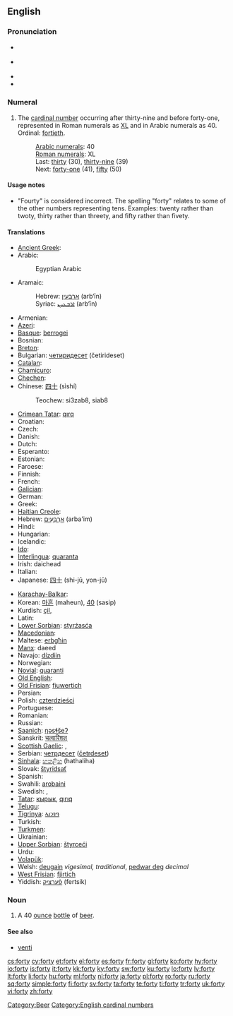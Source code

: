 ==English==

===Pronunciation===
* {{a|GenAm}} {{IPA|/ˈfɔɹti/}}
* {{a|St. Louis}} {{IPA|/ˈfɑɹɾij/}}
* {{audio|en-us-forty.ogg|Audio (US)}}
* {{rhymes|ɔː(r)ti}}

===Numeral===
{{infl|en|numeral}}

# {{cardinal}} The [[cardinal number]] occurring after thirty-nine and before forty-one, represented in Roman numerals as [[XL]] and in Arabic numerals as 40. Ordinal: [[fortieth]].
#: [[w:Arabic numerals|Arabic numerals]]: 40
#: [[w:Roman numerals|Roman numerals]]: XL
#: Last: [[thirty]] (30), [[thirty-nine]] (39)
#: Next: [[forty-one]] (41), [[fifty]] (50)

====Usage notes====
* "Fourty" is considered incorrect. <!--Move the following to Etymology section? and expand.-->The spelling "forty" relates to some of the other numbers representing tens. Examples: twenty rather than twoty, thirty rather than threety, and fifty rather than fivety.

====Translations====
{{trans-top|the cardinal number occurring after thirty-nine}}
* [[Ancient Greek]]: {{tø|grc|τεσσαράκοντα|tr=tessarakonta|sc=polytonic}}
* Arabic: {{t-|ar|اربعون|alt=أربَعُون|tr='arba3uun}}
*: Egyptian Arabic {{tø|arz|اربعين|alt=أربعين|tr='arba3iin|sc=Arab|xs=Egyptian Arabic}}
* Aramaic:
*: Hebrew: [[ארבעין]] (arb‘īn) {{c}}
*: Syriac: [[ܐܪܒܥܝܢ]] (arb‘īn) {{c}}
* Armenian: {{t+|hy|քառասուն|tr=k'aṙasun}}
* [[Azeri]]: {{t|az|qırx}}
* [[Basque]]: [[berrogei]]
* Bosnian: {{t-|bs|četrdeset}}
* [[Breton]]: {{t+|br|daou-ugent|xs=Breton}}
* Bulgarian: [[четиридесет]] (četirideset)
* [[Catalan]]: {{t+|ca|quaranta}}
* [[Chamicuro]]: {{tø|ccc|ma'pojtamala chunka}}
* [[Chechen]]: {{tø|ce|шовзткъа|tr=šovztqha}}
* Chinese: [[四十]] (sìshí)
*: Teochew: si3zab8, siab8
* [[Crimean Tatar]]: [[qırq]]
* Croatian: {{t-|hr|četrdeset|alt=četrdèsēt}}
* Czech: {{t-|cs|čtyřicet}}
* Danish: {{t+|da|fyrre}}
* Dutch: {{t+|nl|veertig|f}}
* Esperanto: {{t-|eo|kvardek|xs=Esperanto}}
* Estonian: {{t-|et|nelikümmend}}
* Faroese: {{t-|fo|fjøruti|xs=Faroese}}
* Finnish: {{t+|fi|neljäkymmentä}}
* French: {{t+|fr|quarante|m}}
* [[Galician]]: {{t+|gl|corenta|xs=Galician}}
* German: {{t+|de|vierzig|f}}
* Greek: {{t+|el|σαράντα|tr=saránda}}
* [[Haitian Creole]]: {{tø|ht|karant}}
* Hebrew: [[ארבעים|אַרְבָּעִים]] (arba'im) {{m|f}}
* Hindi: {{t+|hi|चालीस|tr=chaalees|xs=Hindi}}
* Hungarian: {{t+|hu|negyven}}
* Icelandic: {{t+|is|fjörutíu}}
* [[Ido]]: {{t+|io|quaradek|xs=Ido}}
* [[Interlingua]]: [[quaranta]]
* Irish: daichead
* Italian: {{t+|it|quaranta}}
* Japanese: [[四十]] (shi-jū, yon-jū)
{{trans-mid}}
* [[Karachay-Balkar]]: {{tø|krc|къыркъ|tr=qirq|sc=Cyrl}}
* Korean: [[마흔]] (maheun), [[40]] (sasip)
* Kurdish: [[çil]], {{ku-Arab|[[چل]]}}
* Latin: {{t-|la|quadraginta}}
* [[Lower Sorbian]]: [[styrźasća]]
* [[Macedonian]]: {{t|mk|четириесет|tr=četiríeset}}
* Maltese: [[erbgħin]]
* [[Manx]]: daeed
* Navajo: [[dízdiin]]
* Norwegian: {{t+|no|førti}}
* [[Novial]]: [[quaranti]]
* [[Old English]]: {{t|ang|fortig|alt=fortiġ|xs=Old English}}
* [[Old Frisian]]: [[fiuwertich]]
* Persian: {{t+|fa|چهل|tr=čehel}}
* Polish: [[czterdzieści]] {{p}}
* Portuguese: {{t+|pt|quarenta}}
* Romanian: {{t+|ro|patruzeci}}
* Russian: {{t+|ru|сорок|tr=sórok}}
* [[Saanich]]: [[ŋəsɬšeʔ]]
* Sanskrit: [[चत्वारिंशत्]] {{unicode|[[catvāriṁśat]]}}
* [[Scottish Gaelic]]: {{qualifier|old system}} {{t-|gd|dà|xs=Scottish Gaelic}} {{t-|gd|fichead|alt=fhichead|xs=Scottish Gaelic}}, {{qualifier|new system}} {{t-|gd|ceathrad|xs=Scottish Gaelic}}
* Serbian: [[четрдесет]] ([[četrdeset]])
* [[Sinhala]]: [[හතළිහ]] (hathaliha)
* Slovak: [[štyridsať]]
* Spanish: {{t+|es|cuarenta}}
* Swahili: [[arobaini]]
* Swedish: {{t|sv|fyrti}}, {{t+|sv|fyrtio}}
* [[Tatar]]: [[кырык#Tatar|кырык]], [[qırıq#Tatar|qırıq]]
* [[Telugu]]: {{t|te|నలభై|tr=nalabhai}}
* [[Tigrinya]]: [[ኣርባዓ]]
* Turkish: {{t+|tr|kırk}}
* [[Turkmen]]: {{t+|tk|kyrk|xs=Turkmen}}
* Ukrainian: {{t+|uk|сорок|tr=sórok|xs=Ukrainian}}
* [[Upper Sorbian]]: [[štyrceći]]
* Urdu: {{t-|ur|چالیس|tr=chaalees|xs=Urdu}}
* [[Volapük]]: {{t|vo|foldeg}}
* Welsh: [[deugain]] ''vigesimal, traditional'', [[pedwar deg]] ''decimal''
* [[West Frisian]]: [[fjirtich]]
* Yiddish: [[פֿערציק]] (fertsik)
{{trans-bottom}}

===Noun===
{{en-noun|forties}}

# {{slang}} A 40 [[ounce]] [[bottle]] of [[beer]].

====See also====
* [[venti]] <!-- a 20 oz coffee, from Italian -->

[[Category:Beer]]
[[Category:English cardinal numbers]]

[[cs:forty]]
[[cy:forty]]
[[et:forty]]
[[el:forty]]
[[es:forty]]
[[fr:forty]]
[[gl:forty]]
[[ko:forty]]
[[hy:forty]]
[[io:forty]]
[[is:forty]]
[[it:forty]]
[[kk:forty]]
[[ky:forty]]
[[sw:forty]]
[[ku:forty]]
[[lo:forty]]
[[lv:forty]]
[[lt:forty]]
[[li:forty]]
[[hu:forty]]
[[ml:forty]]
[[nl:forty]]
[[ja:forty]]
[[pl:forty]]
[[ro:forty]]
[[ru:forty]]
[[sq:forty]]
[[simple:forty]]
[[fi:forty]]
[[sv:forty]]
[[ta:forty]]
[[te:forty]]
[[ti:forty]]
[[tr:forty]]
[[uk:forty]]
[[vi:forty]]
[[zh:forty]]